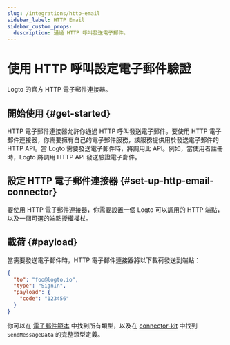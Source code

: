 ```yaml
---
slug: /integrations/http-email
sidebar_label: HTTP Email
sidebar_custom_props:
  description: 通過 HTTP 呼叫發送電子郵件。
---
```



# 使用 HTTP 呼叫設定電子郵件驗證

Logto 的官方 HTTP 電子郵件連接器。

<GuideTip />

## 開始使用 \{#get-started}

HTTP 電子郵件連接器允許你通過 HTTP 呼叫發送電子郵件。要使用 HTTP 電子郵件連接器，你需要擁有自己的電子郵件服務，該服務提供用於發送電子郵件的 HTTP API。當 Logto 需要發送電子郵件時，將調用此 API。例如，當使用者註冊時，Logto 將調用 HTTP API 發送驗證電子郵件。

## 設定 HTTP 電子郵件連接器 \{#set-up-http-email-connector}

要使用 HTTP 電子郵件連接器，你需要設置一個 Logto 可以調用的 HTTP 端點，以及一個可選的端點授權權杖。

## 載荷 \{#payload}

當需要發送電子郵件時，HTTP 電子郵件連接器將以下載荷發送到端點：

```json
{
  "to": "foo@logto.io",
  "type": "SignIn",
  "payload": {
    "code": "123456"
  }
}
```

你可以在 [電子郵件範本](/connectors/email-connectors/built-in-email-service/#unified-email-templates) 中找到所有類型，以及在 [connector-kit](https://github.com/logto-io/logto/tree/master/packages/toolkit/connector-kit/src/types/passwordless.ts) 中找到 `SendMessageData` 的完整類型定義。
